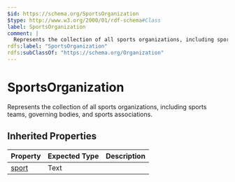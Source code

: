 ```yaml
---
$id: https://schema.org/SportsOrganization
$type: http://www.w3.org/2000/01/rdf-schema#Class
label: SportsOrganization
comment: |
  Represents the collection of all sports organizations, including sports teams, governing bodies, and sports associations.
rdfs:label: "SportsOrganization"
rdfs:subClassOf: "https://schema.org/Organization"
---
```


# SportsOrganization

Represents the collection of all sports organizations, including sports teams, governing bodies, and sports associations.

## Inherited Properties

| Property | Expected Type | Description |
| --- | --- | --- |
| [sport](https://schema.org/sport) | Text |  |
